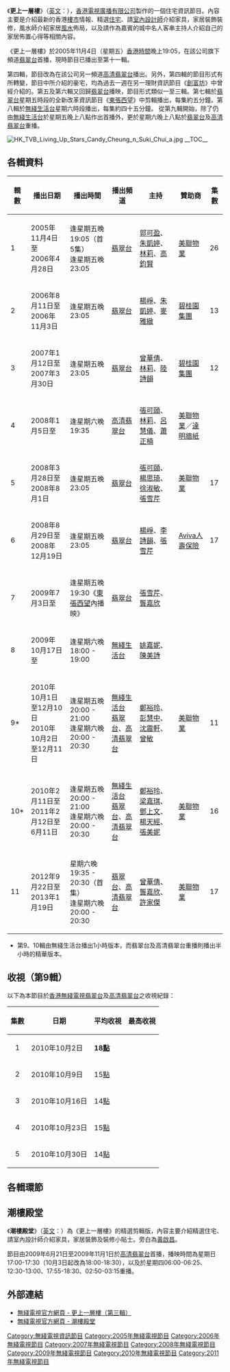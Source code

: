 {{電視節目信息框
| 顏色       = 
| 名稱       = 更上一層樓<br />{{lang|en|Living Up}}
| 原名       = 
| 圖片       = [[File:TVB_Living_Up_2012.jpg|300px]]
| 圖說       = 
| 類型       = 住宅資訊
| 原創       = 
| 發展       = 
| 導演       = 
| 主持       = 第1輯 [[郭可盈|郭可盈]]、[[朱凱婷|朱凱婷]]、[[林莉_(藝人)|林　莉]]、[[高鈞賢|高鈞賢]]<br />#2 [[楊崢|楊　崢]]、[[朱凱婷|朱凱婷]]、[[麥雅緻|麥雅緻]]<br />#3 [[曾華倩|曾華倩]]、[[林莉_(藝人)|林　莉]]、[[陸詩韻|陸詩韻]]<br/>#4 [[張可頤|張可頤]]、[[林莉_(藝人)|林　莉]]、[[蕭正楠|蕭正楠]]<br />#5 [[張可頤|張可頤]]、[[楊思琦|楊思琦]]、[[徐淑敏|徐淑敏]]、[[張雪芹|張雪芹]]<br />#6 [[楊崢|楊　崢]]、[[李詩韻|李詩韻]]、[[張雪芹|張雪芹]]<br/>#7 [[龔嘉欣|龔嘉欣]]、[[張雪芹|張雪芹]]<br/>#8 [[姚嘉妮|姚嘉妮]]、[[陳美詩|陳美詩]]<br/>#9 [[鄭裕玲|鄭裕玲]]、[[沈震軒|沈震軒]]、[[彭慧中|彭慧中]]、[[曾敏|曾　敏]]<br/>#10 [[鄭裕玲|鄭裕玲]]、[[梁嘉琪|梁嘉琪]]、[[鄧上文|鄧上文]]、[[張美妮|張美妮]]、[[楊天經|楊天經]]<br/>#11 [[曾華倩|曾華倩]]、[[龔嘉欣|龔嘉欣]]、[[許家傑|許家傑]]
| 演出       = 
| 配音       = 
| 旁白       = 
| 主題曲     = 
| 片頭曲     = 
| 片尾曲     = 
| 作曲       = 
| 國家       = 
| 地區       = {{HKG}}
| 語言       = [[廣東话|廣東话]]
| 季數       = 
| 系列數     = 
| 輯數       = 11
| 集數       = 
| 每集列表   = 
| 執行製片   = 
| 製片人     = [[電視廣播有限公司|電視廣播有限公司]]
| 監製       = 
| 副製片人   = 
| 共同製片人 = 
| 編審       = 
| 剪輯       = 
| 外景       = 
| 機位       = 
| 每集長度     = 約25分鐘（第1-3、5-6、9-11輯）<br/>約1小時（第4輯）<br/>約5分鐘（第7輯）<br/>約45分鐘（第8輯 生活台）<br/>約45分鐘（第9輯 生活台）
| 頻道       = 
| 電視網     = {{TVB-Jade}}
| 電視臺     = 
| 視頻制式   = {{lang|en|SDTV 576i}}（第1-3、5-8輯）<br />{{lang|en|HDTV 1080i}}（第4、9-11輯）
| 音頻制式   = 立體聲
| 首播國家   = 
| 首播地區   = 
| 開始       = 2005年11月4日
| 結束       = 
| 晚於       = 
| 早於       = 
| 相關劇集   = 
| 中國大陸名稱 = 
| 臺灣名稱     = 
| 港澳名稱     = 
| 馬新名稱     = 
| 官方網站   = 
| imdb_id    = 
| tv_com_id  = 
}}

《'''更上一層樓'''》（[[英语|英文]]：{{lang|en|Living Up}}），[[香港|香港]][[電視廣播有限公司|電視廣播有限公司]]製作的一個住宅資訊節目。內容主要是介紹最新的香港[[房地產|樓市]]情報、精選[[住宅|住宅]]、請[[室內設計師|室內設計師]]介紹家具，家居裝飾裝修，風水師介紹家居[[風水|風水]]佈局，以及請作為嘉賓的城中名人客串主持人介紹自己的家居佈置心得等相關內容。

《更上一層樓》於2005年11月4日（星期五）[[香港時間|香港時間]]晚上19:05，在該公司旗下頻道[[翡翠台|翡翠台]]首播，現時節目已播出至第十一輯。

第四輯，節目改為在該公司另一頻道[[高清翡翠台|高清翡翠台]]播出。另外，第四輯的節目形式有所轉變，節目中所介紹的豪宅，均為過去一週在另一理財資訊節目《[[創富坊|創富坊]]》中曾經介紹的。第五及第六輯又回歸[[翡翠台|翡翠台]]播映，節目形式類似一至三輯。第七輯於[[翡翠台|翡翠台]]星期五時段的全新改革資訊節目《[[東張西望|東張西望]]》中剪輯播出，每集約五分鐘。第八輯於[[無綫生活台|無綫生活台]]星期六時段播出，每集約四十五分鐘。
從第九輯開始，除了仍由[[無綫生活台|無綫生活台]]於星期五晚上八點作出首播外，更於星期六晚上八點於[[翡翠台|翡翠台]]及[[高清翡翠台|高清翡翠台]]重播。

[[File:HK_TVB_Living_Up_Stars_Candy_Cheung_n_Suki_Chui_a.jpg|left]]
__TOC__
{{clear}}

==各輯資料==

{| class=wikitable width=100%
|-
!輯數 !! 播出日期 !! 播出時間 !!  播出頻道 !! 主持 !! 贊助商 !! 集數
|-
| 1 || 2005年11月4日至<br />2006年4月28日 || 逢星期五晚19:05（首5集）<br />逢星期五晚23:05 ||[[翡翠台|翡翠台]] || [[郭可盈|郭可盈]]、[[朱凱婷|朱凱婷]]、[[林莉_(藝人)|林莉]]、[[高鈞賢|高鈞賢]] || [[美聯集團|美聯物業]] || 26
|-
| 2 || 2006年8月11日至<br />2006年11月3日 || 逢星期五晚23:05 || [[翡翠台|翡翠台]] || [[楊崢|楊崢]]、[[朱凱婷|朱凱婷]]、[[麥雅緻|麥雅緻]] || [[碧桂園集團|碧桂園集團]] || 13
|-
| 3 || 2007年1月12日至<br />2007年3月30日 || 逢星期五晚23:05 || [[翡翠台|翡翠台]] || [[曾華倩|曾華倩]]、[[林莉_(藝人)|林莉]]、[[陸詩韻|陸詩韻]] || [[碧桂園集團|碧桂園集團]] || 12
|-
| 4 || 2008年1月5日至|| 逢星期六晚19:35 || [[高清翡翠台|高清翡翠台]] || [[張可頤|張可頤]]、[[林莉_(藝人)|林莉]]、[[呂慧儀|呂慧儀]]、[[蕭正楠|蕭正楠]] || [[美聯集團|美聯物業]]／[[達明牆紙|達明牆紙]]|| 
|-
| 5 || 2008年3月28日至<br/>2008年8月1日 || 逢星期五晚23:05 || [[翡翠台|翡翠台]] ||  [[張可頤|張可頤]]、[[楊思琦|楊思琦]]、[[徐淑敏|徐淑敏]]、[[張雪芹|張雪芹]] || [[美聯集團|美聯物業]] || 17
|-
| 6 || 2008年8月29日至<br/>2008年12月19日 || 逢星期五晚23:05 || [[翡翠台|翡翠台]] ||  [[楊崢|楊崢]]、[[李詩韻|李詩韻]]、[[張雪芹|張雪芹]] || [[Aviva人壽保險|Aviva人壽保險]] || 17
|-
| 7 || 2009年7月3日至|| 逢星期五晚19:30《[[東張西望|東張西望]]內播映》 ||  [[翡翠台|翡翠台]] || [[張雪芹|張雪芹]]、[[龔嘉欣|龔嘉欣]] || ||
|-
| 8 || 2009年10月17日至|| 逢星期六晚18:00 - 19:00 ||  [[無綫生活台|無綫生活台]] || [[姚嘉妮|姚嘉妮]]、[[陳美詩|陳美詩]] || ||
|-
| 9* || 2010年10月1日至12月10日<br/>2010年10月2日至12月11日|| 逢星期五晚20:00 - 21:00<br/>逢星期六晚20:00 - 20:30  ||  [[無綫生活台|無綫生活台]]<br/>[[翡翠台|翡翠台]]、[[高清翡翠台|高清翡翠台]] || [[鄭裕玲|鄭裕玲]]、[[彭慧中|彭慧中]]、[[沈震軒|沈震軒]]、[[曾敏|曾敏]] || [[美聯集團|美聯物業]]  || 11
|-
| 10* || 2010年2月11日至<br/>2011年2月12日至6月11日|| 逢星期五晚20:00 - 21:00<br/>逢星期六晚20:00 - 20:30  ||  [[無綫生活台|無綫生活台]]<br/>[[翡翠台|翡翠台]]、[[高清翡翠台|高清翡翠台]] || [[鄭裕玲|鄭裕玲]]、[[梁嘉琪|梁嘉琪]]、[[鄧上文|鄧上文]]、[[楊天經|楊天經]]、[[張美妮|張美妮]]|| [[美聯集團|美聯物業]] || 16
|-
| 11 || 2012年9月22日至2013年1月19日 || 星期六晚19:35 - 20:30（首集）<br />逢星期六晚20:00 - 20:30 || [[翡翠台|翡翠台]]、[[高清翡翠台|高清翡翠台]] || [[曾華倩|曾華倩]]、[[龔嘉欣|龔嘉欣]]、[[許家傑|許家傑]] || [[美聯集團|美聯物業]] || 17
|}

* 第9、10輯由無綫生活台播出1小時版本，而翡翠台及高清翡翠台重播則播出半小時的精華版本。

==收視（第9輯）==
以下為本節目於[[香港|香港]][[無綫電視翡翠台|無綫電視翡翠台]]及[[高清翡翠台|高清翡翠台]]之收視紀錄：

{|class="wikitable sortable"
! 集數 !! 日期 !! 平均收視 !! 最高收視
|-
|align=center|1|| 2010年10月2日||'''18[[收視點|點]]'''||
|-
|align=center|2|| 2010年10月9日||15[[收視點|點]]||
|-
|align=center|3|| 2010年10月16日||14[[收視點|點]]||
|-
|align=center|4|| 2010年10月23日||15[[收視點|點]]||
|-
|align=center|5|| 2010年10月30日||14[[收視點|點]]||
|}

==各輯環節==

==潮樓殿堂==
{{電視節目信息框
| 名稱       = 潮樓殿堂<br />{{lang|en|Living Up Deluxe Edition}}
| 圖片       = 
| 圖說       = 
| 類型       = 住宅資訊
| 導演       = 
| 旁白       = [[黃啟昌|黃啟昌]]
| 地區       = {{HKG}}
| 語言       = [[廣東话|廣東话]]
| 季數       = 
| 系列數     = 
| 輯數       = 
| 集數       = 20
| 每集列表   = 
| 製片人     = [[電視廣播有限公司|電視廣播有限公司]]
| 監製       = [[徐婉儀|徐婉儀]]
| 每集長度     = 約25分鐘
| 頻道       = 
| 電視網     = {{TVB-HD Jade}}
| 電視臺     = 
| 視頻制式   = {{lang|en|HDTV 1080i}}
| 音頻制式   = 立體聲
| 首播國家   = 
| 首播地區   = 
| 開始       = 2009年6月21日
| 結束       = 2009年11月1日
| 晚於       = 
| 早於       = 
| 官方網站   = http://programme.tvb.com/lifestyle/livingupdeluxeedition
}}

《'''潮樓殿堂'''》（[[英语|英文]]：{{lang|en|Living Up Deluxe Edition}}）為《更上一層樓》的精選剪輯版，內容主要介紹精選住宅、請室內設計師介紹家具，家居裝飾及裝修小貼士。旁白為[[黃啟昌|黃啟昌]]。

節目由2009年6月21日至2009年11月1日於[[高清翡翠台|高清翡翠台]]首播，播映時間為星期日17:00-17:30（10月3日起改為18:00-18:30），以及於星期四06:00-06:25、12:30-13:00、17:55-18:30、02:50-03:15重播。

==外部連結==
*[http://jade.tvb.com/special/living_up_3/ 無綫電視官方網頁 - 更上一層樓（第三輯）] {{Wayback|url=http://jade.tvb.com/special/living_up_3/ |date=20070121164753 }}
*[http://programme.tvb.com/lifestyle/livingupdeluxeedition 無綫電視官方網頁 - 潮樓殿堂] {{Wayback|url=http://programme.tvb.com/lifestyle/livingupdeluxeedition |date=20090919052348 }}

[[Category:無綫電視資訊節目|Category:無綫電視資訊節目]]
[[Category:2005年無綫電視節目|Category:2005年無綫電視節目]]
[[Category:2006年無綫電視節目|Category:2006年無綫電視節目]]
[[Category:2007年無綫電視節目|Category:2007年無綫電視節目]]
[[Category:2008年無綫電視節目|Category:2008年無綫電視節目]]
[[Category:2009年無綫電視節目|Category:2009年無綫電視節目]]
[[Category:2010年無綫電視節目|Category:2010年無綫電視節目]]
[[Category:2011年無綫電視節目|Category:2011年無綫電視節目]]
